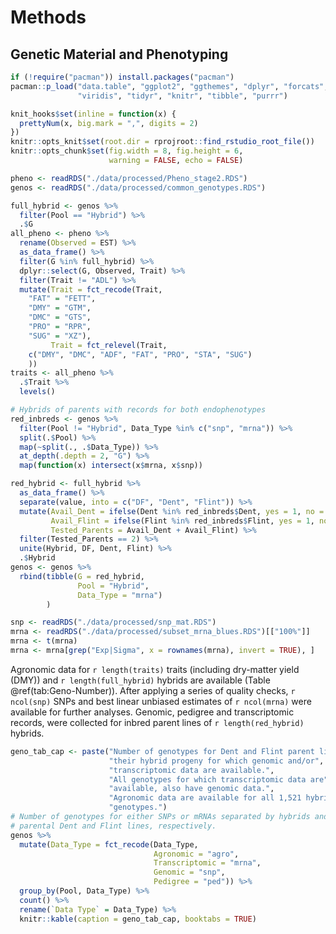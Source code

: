 # Methods
## Genetic Material and Phenotyping
```r
if (!require("pacman")) install.packages("pacman")
pacman::p_load("data.table", "ggplot2", "ggthemes", "dplyr", "forcats", 
               "viridis", "tidyr", "knitr", "tibble", "purrr")

knit_hooks$set(inline = function(x) {
  prettyNum(x, big.mark = ",", digits = 2)
})
knitr::opts_knit$set(root.dir = rprojroot::find_rstudio_root_file())
knitr::opts_chunk$set(fig.width = 8, fig.height = 6,
                      warning = FALSE, echo = FALSE)
```

```r
pheno <- readRDS("./data/processed/Pheno_stage2.RDS")
genos <- readRDS("./data/processed/common_genotypes.RDS")

full_hybrid <- genos %>%
  filter(Pool == "Hybrid") %>%
  .$G
all_pheno <- pheno %>%
  rename(Observed = EST) %>%
  as_data_frame() %>%
  filter(G %in% full_hybrid) %>%
  dplyr::select(G, Observed, Trait) %>%
  filter(Trait != "ADL") %>%
  mutate(Trait = fct_recode(Trait, 
    "FAT" = "FETT",
    "DMY" = "GTM",
    "DMC" = "GTS",
    "PRO" = "RPR",
    "SUG" = "XZ"),
         Trait = fct_relevel(Trait, 
    c("DMY", "DMC", "ADF", "FAT", "PRO", "STA", "SUG")
    ))
traits <- all_pheno %>%
  .$Trait %>%
  levels()

# Hybrids of parents with records for both endophenotypes
red_inbreds <- genos %>% 
  filter(Pool != "Hybrid", Data_Type %in% c("snp", "mrna")) %>%
  split(.$Pool) %>%
  map(~split(., .$Data_Type)) %>%
  at_depth(.depth = 2, "G") %>%
  map(function(x) intersect(x$mrna, x$snp))

red_hybrid <- full_hybrid %>%
  as_data_frame() %>%
  separate(value, into = c("DF", "Dent", "Flint")) %>%
  mutate(Avail_Dent = ifelse(Dent %in% red_inbreds$Dent, yes = 1, no = 0),
         Avail_Flint = ifelse(Flint %in% red_inbreds$Flint, yes = 1, no = 0),
         Tested_Parents = Avail_Dent + Avail_Flint) %>%
  filter(Tested_Parents == 2) %>%
  unite(Hybrid, DF, Dent, Flint) %>%
  .$Hybrid
genos <- genos %>%
  rbind(tibble(G = red_hybrid,
               Pool = "Hybrid",
               Data_Type = "mrna")
        )
```

```r
snp <- readRDS("./data/processed/snp_mat.RDS")
mrna <- readRDS("./data/processed/subset_mrna_blues.RDS")[["100%"]]
mrna <- t(mrna)
mrna <- mrna[grep("Exp|Sigma", x = rownames(mrna), invert = TRUE), ]
```



Agronomic data for `r length(traits)` traits (including dry-matter yield (DMY))
and `r length(full_hybrid)` hybrids are available 
(Table \@ref(tab:Geno-Number)).
After applying a series of quality checks, `r ncol(snp)` SNPs and 
best linear unbiased estimates of `r ncol(mrna)` were available for further 
analyses.
Genomic, pedigree and transcriptomic records, were collected for inbred parent 
lines of `r length(red_hybrid)` hybrids.


```r
geno_tab_cap <- paste("Number of genotypes for Dent and Flint parent lines and",
                      "their hybrid progeny for which genomic and/or",
                      "transcriptomic data are available.",
                      "All genotypes for which transcriptomic data are", 
                      "available, also have genomic data.",
                      "Agronomic data are available for all 1,521 hybrid",
                      "genotypes.")
# Number of genotypes for either SNPs or mRNAs separated by hybrids and their
# parental Dent and Flint lines, respectively.
genos %>% 
  mutate(Data_Type = fct_recode(Data_Type,
                                Agronomic = "agro",
                                Transcriptomic = "mrna",
                                Genomic = "snp",
                                Pedigree = "ped")) %>%
  group_by(Pool, Data_Type) %>%
  count() %>%
  rename(`Data Type` = Data_Type) %>%
  knitr::kable(caption = geno_tab_cap, booktabs = TRUE)
```